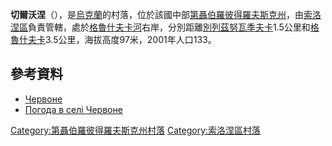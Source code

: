 {{coord|48|15|24|N|34|32|8|E|scale:30000_region:UA|display=title}}

'''切爾沃涅'''（{{lang-uk|Межове}}），是[[烏克蘭|烏克蘭]]的村落，位於該國中部[[第聶伯羅彼得羅夫斯克州|第聶伯羅彼得羅夫斯克州]]，由[[索洛涅區|索洛涅區]]負責管轄，處於[[格魯什夫卡河|格魯什夫卡河]]右岸，分別距離[[別列茲努瓦季夫卡|別列茲努瓦季夫卡]]1.5公里和[[格魯什夫卡_(克里尼奇基區)|格魯什夫卡]]3.5公里，海拔高度97米，2001年人口133。

==參考資料==
* [http://gska2.rada.gov.ua/pls/z7502/A005?rdat1=06.12.2007&rf7571=6405 Червоне]{{dead link|date=2017年11月 |bot=InternetArchiveBot |fix-attempted=yes }}
* [http://weather.in.ua/ua/dnepropetrovskaja/27993 Погода в селі Червоне] {{Wayback|url=http://weather.in.ua/ua/dnepropetrovskaja/27993 |date=20160821183631 }}

{{DEFAULTSORT:Червоне}}
[[Category:第聶伯羅彼得羅夫斯克州村落|Category:第聶伯羅彼得羅夫斯克州村落]]
[[Category:索洛涅區村落|Category:索洛涅區村落]]


{{Dnipropetrovsk-geo-stub}}